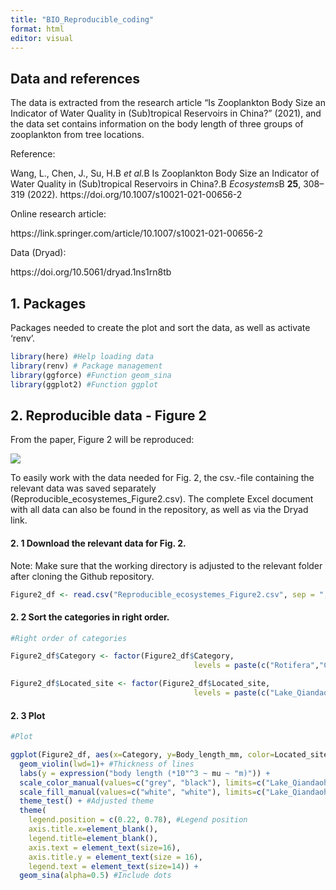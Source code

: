 ```yaml
---
title: "BIO_Reproducible_coding"
format: html
editor: visual
---
```


## Data and references

The data is extracted from the research article "Is Zooplankton Body Size an Indicator of Water Quality in (Sub)tropical Reservoirs in China?" (2021), and the data set contains information on the body length of three groups of zooplankton from tree locations.

Reference:

Wang, L., Chen, J., Su, H.B *et al.*B Is Zooplankton Body Size an Indicator of Water Quality in (Sub)tropical Reservoirs in China?.B *Ecosystems*B **25**, 308--319 (2022). https://doi.org/10.1007/s10021-021-00656-2

Online research article:

https://link.springer.com/article/10.1007/s10021-021-00656-2

Data (Dryad):

https://doi.org/10.5061/dryad.1ns1rn8tb

## 1. Packages

Packages needed to create the plot and sort the data, as well as activate 'renv'.

```r
library(here) #Help loading data
library(renv) # Package management
library(ggforce) #Function geom_sina
library(ggplot2) #Function ggplot
```

## 2. Reproducible data - Figure 2

From the paper, Figure 2 will be reproduced:

![](images/Figure_2.png)

To easily work with the data needed for Fig. 2, the csv.-file containing the relevant data was saved separately (Reproducible_ecosystemes_Figure2.csv). The complete Excel document with all data can also be found in the repository, as well as via the Dryad link.

#### 2. 1 Download the relevant data for Fig. 2.

Note: Make sure that the working directory is adjusted to the relevant folder after cloning the Github repository.

```r
Figure2_df <- read.csv("Reproducible_ecosystemes_Figure2.csv", sep = ";", header = TRUE ) #Download csv.-file with data needed for Figure 2
```

#### 2. 2 Sort the categories in right order.

```r
#Right order of categories

Figure2_df$Category <- factor(Figure2_df$Category,
                                         levels = paste(c("Rotifera","Cladocera","Copepoda"))) #Right order of species categories

Figure2_df$Located_site <- factor(Figure2_df$Located_site,
                                         levels = paste(c("Lake_Qiandaohu", "Guangdong_reservoirs"))) #Right order of site
```

#### 2. 3 Plot

```r
#Plot

ggplot(Figure2_df, aes(x=Category, y=Body_length_mm, color=Located_site, fill=Located_site)) + #Specify variables and color/fill for the figure
  geom_violin(lwd=1)+ #Thickness of lines
  labs(y = expression("body length (*10"^3 ~ mu ~ "m)")) +
  scale_color_manual(values=c("grey", "black"), limits=c("Lake_Qiandaohu", "Guangdong_reservoirs"), labels=c('Lake Qiandaohu', 'Guangdong reservoirs')) + #Line color
  scale_fill_manual(values=c("white", "white"), limits=c("Lake_Qiandaohu", "Guangdong_reservoirs"), labels=c('Lake Qiandaohu', 'Guangdong reservoirs')) + #Fill color
  theme_test() + #Adjusted theme 
  theme(
    legend.position = c(0.22, 0.78), #Legend position
    axis.title.x=element_blank(), 
    legend.title=element_blank(),
    axis.text = element_text(size=16),
    axis.title.y = element_text(size = 16),
    legend.text = element_text(size=14)) +
  geom_sina(alpha=0.5) #Include dots
```
